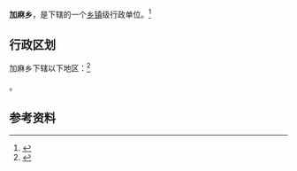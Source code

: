 {{中国乡级行政区|54/22/25/202/000}}

'''加麻乡'''，是{{PRC admin/fullname|54/22/25/202/000|3}}下辖的一个[[乡镇|乡镇]]级行政单位。<ref>{{PRC admin/ref sgc|{{PRC admin/parent|54/22/25/202/000}}}}</ref>

== 行政区划 ==

加麻乡下辖以下地区：<ref>{{PRC admin/ref sgc|54/22/25/202/000}}</ref>

{{PRC admin/children|54/22/25/202/000}}。

== 参考资料 ==

{{reflist}}

{{行政区划小作品}}
{{PRC admin/navcat|54/22/25/202/000}}